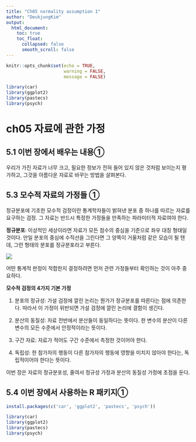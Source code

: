 ```yaml
---
title: "Ch05 normality assumption 1"
author: "DeukjungKim"
output:
  html_document:
    toc: true
    toc_float:
      collapsed: false
      smooth_scroll: false
---
```


```r
knitr::opts_chunk$set(echo = TRUE,
                      warning = FALSE,
                      message = FALSE)

library(car)
library(ggplot2)
library(pastecs)
library(psych)
```

# ch05 자료에 관한 가정

## 5.1 이번 장에서 배우는 내용①

우리가 가진 자료가 너무 크고, 필요한 정보가 전혀 들어 있지 않은 것처럼 보이는지 평가하고, 그것을 아름다운 자료로 바꾸는 방법을 살펴본다.

## 5.3 모수적 자료의 가정들 ①

정규분포에 기초한 모수적 검정이란 통계학자들이 밝혀낸 분포 중 하나를 따르는 자료를 요구하는 검정. 그 자료는 반드시 특정한 가정들을 만족하는 파라미터적 자료여야 한다.<br>

<b>정규분포</b>: 이상적인 세상이라면 자료가 모든 점수의 중심을 기준으로 좌우 대칭 형태일 것이다. 만일 분포의 중심에 수직선을 그린다면 그 양쪽이 거울처럼 같은 모습이 될 텐데, 그런 형태의 분포를 정규분포라고 부른다.

![](img/13_25_59.png)

어떤 통계적 판정이 적합한지 결정하려면 먼저 관련 가정들부터 확인하는 것이 아주 중요하다.

<b>모수적 검정의 4가지 기본 가정</b><br>

1. 분포의 정규성: 가설 검정에 깔린 논리는 뭔가가 정규분포를 따른다는 점에 의존한다. 따라서 이 가정이 위반되면 가설 검정에 깔린 논리에 결함이 생긴다.

2. 분산의 동질성: 자료 전반에서 분산들이 동일하다는 뜻이다. 한 변수의 분산이 다른 변수의 모든 수준에서 안정적이라는 뜻이다.

3. 구간 자료: 자료가 적어도 구간 수준에서 측정한 것이어야 한다.

4. 독립성: 한 참가자의 행동이 다른 참가자의 행동에 영향을 미치지 않아야 한다는, 독립적이어야 한다는 뜻이다.<br>

이번 장은 자료의 정규분포성, 줄여서 정규성 가정과 분산의 동질성 가정에 초점을 둔다.

## 5.4 이번 장에서 사용하는 R 패키지①

```r
install.packages(c('car', 'ggplot2', 'pastecs', 'psych'))

library(car)
library(ggplot2)
library(pastecs)
library(psych)
```





